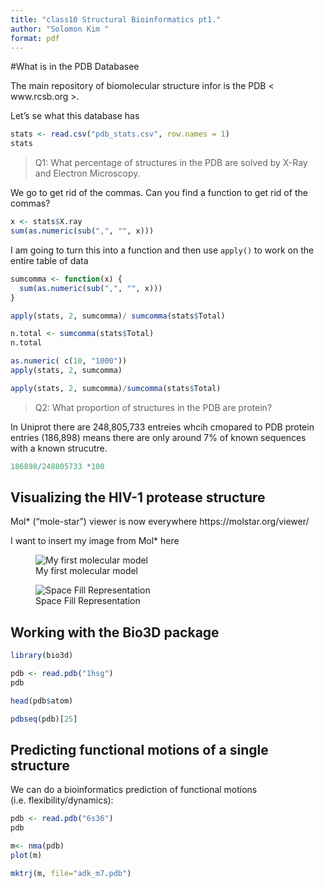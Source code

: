 ```yaml
---
title: "class10 Structural Bioinformatics pt1."
author: "Solomon Kim "
format: pdf
---
```


#What is in the PDB Databasee 

The main repository of biomolecular structure infor is the PDB < www.rcsb.org >. 

Let's se what this database has

```r
stats <- read.csv("pdb_stats.csv", row.names = 1)
stats

```

>Q1: What percentage of structures in the PDB are solved by X-Ray and Electron Microscopy.


We go to get rid of the commas. Can you find a function to get rid of the commas?

```r
x <- stats$X.ray
sum(as.numeric(sub(",", "", x)))
```

I am going to turn this into a function and then use `apply()` to work on the entire table of data


```r
sumcomma <- function(x) {
  sum(as.numeric(sub(",", "", x)))
}

```

```r
apply(stats, 2, sumcomma)/ sumcomma(stats$Total)
```
```r
n.total <- sumcomma(stats$Total)
n.total
```


```r
as.numeric( c(10, "1000"))
apply(stats, 2, sumcomma)
```


```r
apply(stats, 2, sumcomma)/sumcomma(stats$Total)
```
>Q2: What proportion of structures in the PDB are protein?


In Uniprot there are 248,805,733  entreies whcih cmopared to PDB protein entries (186,898) means there are only around 7% of known sequences with a known strucutre. 

```r
186898/248805733 *100
```



## Visualizing the HIV-1 protease structure

Mol* ("mole-star") viewer is now everywhere
https://molstar.org/viewer/

I want to insert my image from Mol* here

![My first molecular model](1HSG.png)



![Space Fill Representation](2HSG.png)


## Working with the Bio3D package


```r
library(bio3d)
```

```r
pdb <- read.pdb("1hsg")
pdb
```
 

```r
head(pdb$atom)
```

```r
pdbseq(pdb)[25]
```

## Predicting functional motions of a single structure  

We can do a bioinformatics prediction of functional motions (i.e. flexibility/dynamics):

```r
pdb <- read.pdb("6s36")
pdb
```

```r
m<- nma(pdb)
plot(m)
```


```r
mktrj(m, file="adk_m7.pdb")

```

